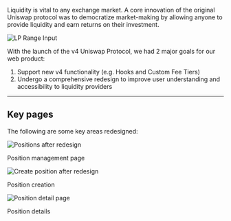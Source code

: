 Liquidity is vital to any exchange market. A core innovation of the 
original Uniswap protocol was to democratize market-making by allowing 
anyone to provide liquidity and earn returns on their investment.

<div className="image-container">
  <img 
    src="/projects/lp-redesign/hero.png" 
    alt="LP Range Input" 
    className="project-image"
  />
</div>

With the launch of the v4 Uniswap Protocol, we had 2 major goals for our web product:

1. Support new v4 functionality (e.g. Hooks and Custom Fee Tiers)
2. Undergo a comprehensive redesign to improve user understanding and accessibility to liquidity providers

---
## Key pages
The following are some key areas redesigned:

<div className="image-container">
  <img 
    src="/projects/lp-redesign/positions-after.png" 
    alt="Positions after redesign" 
    className="project-image"
  />
  <p className="image-caption">Position management page</p>
</div>

<div className="image-container">
  <img 
    src="/projects/lp-redesign/create-position-after.png" 
    alt="Create position after redesign" 
    className="project-image"
  />
  <p className="image-caption">Position creation</p>
</div>

<div className="image-container">
  <img 
    src="/projects/lp-redesign/position-detail-after.png" 
    alt="Position detail page" 
    className="project-image"
  />
  <p className="image-caption">Position details</p>
</div>